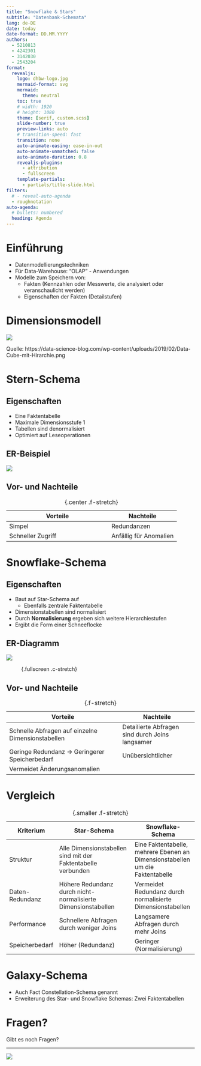 ```yaml
---
title: "Snowflake & Stars"
subtitle: "Datenbank-Schemata"
lang: de-DE
date: today
date-format: DD.MM.YYYY
authors:
  - 5210813
  - 4242301
  - 3142030
  - 2543204
format:
  revealjs:
    logo: dhbw-logo.jpg
    mermaid-format: svg
    mermaid:
      theme: neutral
    toc: true
    # width: 1920
    # height: 1080
    theme: [serif, custom.scss]
    slide-number: true
    preview-links: auto
    # transition-speed: fast
    transition: none
    auto-animate-easing: ease-in-out
    auto-animate-unmatched: false
    auto-animate-duration: 0.8
    revealjs-plugins:
      - attribution
      - fullscreen
    template-partials: 
      - partials/title-slide.html
filters:
  # - reveal-auto-agenda
  - roughnotation
auto-agenda:
  # bullets: numbered
  heading: Agenda
---
```

# Einführung
- Datenmodellierungstechniken
- Für Data-Warehouse: "OLAP" - Anwendungen
- Modelle zum Speichern von:
  - Fakten (Kennzahlen oder Messwerte, die analysiert oder veranschaulicht werden)
  - Eigenschaften der Fakten (Detailstufen)

# Dimensionsmodell
<img src="Data-Cube-mit-Hirarchie.png">

::: {.attribution}
Quelle: https://data-science-blog.com/wp-content/uploads/2019/02/Data-Cube-mit-Hirarchie.png
:::

# Stern-Schema

## Eigenschaften
- Eine Faktentabelle
- Maximale Dimensionsstufe 1
- Tabellen sind denormalisiert
- Optimiert auf Leseoperationen

## ER-Beispiel

<img src="erm_star.svg" class="f-stretch" />

## Vor- und Nachteile

|Vorteile       |Nachteile|
|---------------|----------|
|<span class="text-green">Simpel</span> |<span class="text-red">Redundanzen</span>|
|<span class="text-green">Schneller Zugriff</span>| <span class="text-red">Anfällig für Anomalien</span>|

: {.center .f-stretch}

# Snowflake-Schema

## Eigenschaften
- Baut auf Star-Schema auf
  - Ebenfalls zentrale Faktentabelle
- Dimensionstabellen sind normalisiert
- Durch **Normalisierung** ergeben sich weitere Hierarchiestufen
- Ergibt die Form einer Schneeflocke

## ER-Diagramm

<img src="erm_snowflake.svg" class="f-stretch" />

: {.fullscreen .c-stretch}

## Vor- und Nachteile
|Vorteile       |Nachteile|
|---------------|----------|
|<span class="text-green">Schnelle Abfragen auf einzelne Dimensionstabellen</span> |<span class="text-red">Detailierte Abfragen sind durch Joins langsamer</span>|
|<span class="text-green">Geringe Redundanz -> Geringerer Speicherbedarf</span>| <span class="text-red">Unübersichtlicher</span>|
|<span class="text-green">Vermeidet Änderungsanomalien</span>| |

: {.f-stretch}

# Vergleich

|Kriterium  |Star-Schema       |Snowflake-Schema|
|---|---------------|----------|
| Struktur | Alle Dimensionstabellen sind mit der Faktentabelle verbunden | Eine Faktentabelle, mehrere Ebenen an  Dimensionstabellen um die Faktentabelle |
| Daten-Redundanz | Höhere Redundanz durch nicht-normalisierte Dimensionstabellen | Vermeidet Redundanz durch normalisierte Dimensionstabellen |
| Performance | Schnellere Abfragen durch weniger Joins | Langsamere Abfragen durch mehr Joins |
| Speicherbedarf | Höher (Redundanz) | Geringer (Normalisierung) |

: {.smaller .f-stretch}


# Galaxy-Schema

- Auch Fact Constellation-Schema genannt
- Erweiterung des Star- und Snowflake Schemas: Zwei Faktentabellen

# Fragen?
Gibt es noch Fragen?

---
<img src="snowflake-schema-120723_0.png">